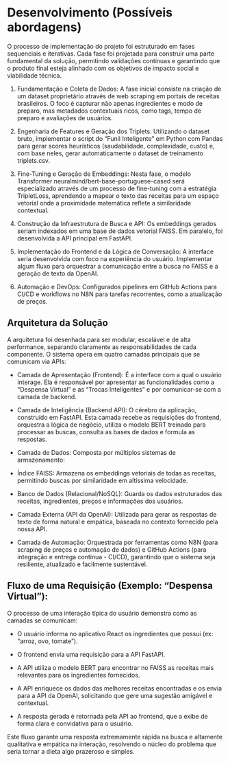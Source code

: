 # Desenvolvimento (Possíveis abordagens)

O processo de implementação do projeto foi estruturado em fases sequenciais e iterativas. Cada fase foi projetada para construir uma parte fundamental da solução, permitindo validações contínuas e garantindo que o produto final esteja alinhado com os objetivos de impacto social e viabilidade técnica.

1. Fundamentação e Coleta de Dados: A fase inicial consiste na criação de um dataset proprietário através de web scraping em portais de receitas brasileiros. O foco é capturar não apenas ingredientes e modo de preparo, mas metadados contextuais ricos, como tags, tempo de preparo e avaliações de usuários.

2. Engenharia de Features e Geração dos Triplets: Utilizando o dataset bruto, implementar o script do "Funil Inteligente" em Python com Pandas para gerar scores heurísticos (saudabilidade, complexidade, custo) e, com base neles, gerar automaticamente o dataset de treinamento triplets.csv.

3. Fine-Tuning e Geração de Embeddings: Nesta fase, o modelo Transformer neuralmind/bert-base-portuguese-cased será especializado através de um processo de fine-tuning com a estratégia TripletLoss, aprendendo a mapear o texto das receitas para um espaço vetorial onde a proximidade matemática reflete a similaridade contextual.

4. Construção da Infraestrutura de Busca e API: Os embeddings gerados seriam indexados em uma base de dados vetorial FAISS. Em paralelo, foi desenvolvida a API principal em FastAPI.

5. Implementação do Frontend e da Lógica de Conversação: A interface seria desenvolvida com foco na experiência do usuário. Implementar algum fluxo para orquestrar a comunicação entre a busca no FAISS e a geração de texto da OpenAI.

6. Automação e DevOps: Configurados pipelines em GitHub Actions para CI/CD e workflows no N8N para tarefas recorrentes, como a atualização de preços.

## Arquitetura da Solução
A arquitetura foi desenhada para ser modular, escalável e de alta performance, separando claramente as responsabilidades de cada componente. O sistema opera em quatro camadas principais que se comunicam via APIs:

- Camada de Apresentação (Frontend): É a interface com a qual o usuário interage. Ela é responsável por apresentar as funcionalidades como a "Despensa Virtual" e as "Trocas Inteligentes" e por comunicar-se com a camada de backend.

- Camada de Inteligência (Backend API): O cérebro da aplicação, construído em FastAPI. Esta camada recebe as requisições do frontend, orquestra a lógica de negócio, utiliza o modelo BERT treinado para processar as buscas, consulta as bases de dados e formula as respostas.

- Camada de Dados: Composta por múltiplos sistemas de armazenamento:

- Índice FAISS: Armazena os embeddings vetoriais de todas as receitas, permitindo buscas por similaridade em altíssima velocidade.

- Banco de Dados (Relacional/NoSQL): Guarda os dados estruturados das receitas, ingredientes, preços e informações dos usuários.

- Camada Externa (API da OpenAI): Utilizada para gerar as respostas de texto de forma natural e empática, baseada no contexto fornecido pela nossa API.

- Camada de Automação: Orquestrada por ferramentas como N8N (para scraping de preços e automação de dados) e GitHub Actions (para integração e entrega contínua - CI/CD), garantindo que o sistema seja resiliente, atualizado e facilmente sustentável.

## Fluxo de uma Requisição (Exemplo: "Despensa Virtual"):
O processo de uma interação típica do usuário demonstra como as camadas se comunicam:

- O usuário informa no aplicativo React os ingredientes que possui (ex: "arroz, ovo, tomate").

- O frontend envia uma requisição para a API FastAPI.

- A API utiliza o modelo BERT para encontrar no FAISS as receitas mais relevantes para os ingredientes fornecidos.

- A API enriquece os dados das melhores receitas encontradas e os envia para a API da OpenAI, solicitando que gere uma sugestão amigável e contextual.

- A resposta gerada é retornada pela API ao frontend, que a exibe de forma clara e convidativa para o usuário.

Este fluxo garante uma resposta extremamente rápida na busca e altamente qualitativa e empática na interação, resolvendo o núcleo do problema que seria tornar a dieta algo prazeroso e simples.


